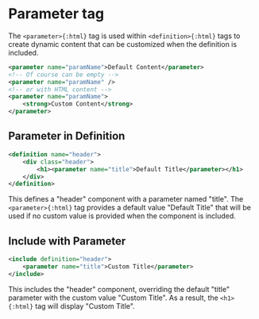 
# Parameter tag

The `<parameter>{:html}` tag is used within `<definition>{:html}` tags to create 
dynamic content that can be customized when the definition is included.

```xml filename="hyperxml" copy
<parameter name="paramName">Default Content</parameter>
<!-- Of course can be empty -->
<parameter name="paramName" />
<!-- or with HTML content -->
<parameter name="paramName">
    <strong>Custom Content</strong>
</parameter>
```

## Parameter in Definition

```xml filename="hyperxml" copy
<definition name="header">
    <div class="header">
        <h1><parameter name="title">Default Title</parameter></h1>
    </div>
</definition>
```

This defines a "header" component with a parameter named "title". The `<parameter>{:html}` tag provides a default 
value "Default Title" that will be used if no custom value is provided when the component is included.

## Include with Parameter

```xml filename="hyperxml" copy
<include definition="header">
    <parameter name="title">Custom Title</parameter>
</include>
```

This includes the "header" component, overriding the default "title" parameter with the 
custom value "Custom Title". As a result, the `<h1>{:html}` tag will display "Custom Title".